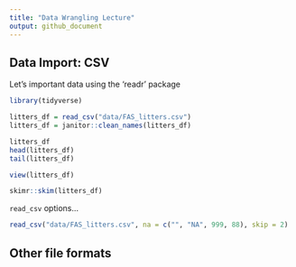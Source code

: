 ```yaml
---
title: "Data Wrangling Lecture"
output: github_document
---
```

  
## Data Import: CSV

Let's important data using the 'readr' package

```r
library(tidyverse)
```

```r
litters_df = read_csv("data/FAS_litters.csv")
litters_df = janitor::clean_names(litters_df)
```

```r
litters_df 
head(litters_df)
tail(litters_df)
```

```r
view(litters_df)
```

```r
skimr::skim(litters_df)
```

`read_csv` options...

```r
read_csv("data/FAS_litters.csv", na = c("", "NA", 999, 88), skip = 2)
```

## Other file formats

